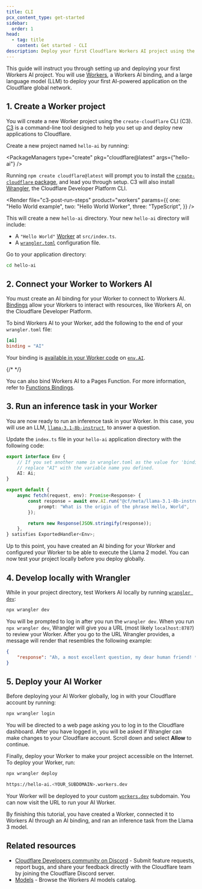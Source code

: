 ```yaml
---
title: CLI
pcx_content_type: get-started
sidebar:
  order: 1
head:
  - tag: title
    content: Get started - CLI
description: Deploy your first Cloudflare Workers AI project using the CLI.
---
```



This guide will instruct you through setting up and deploying your first Workers AI project. You will use [Workers](/workers/), a Workers AI binding, and a large language model (LLM) to deploy your first AI-powered application on the Cloudflare global network.

<Render file="prereqs" product="workers" />

## 1. Create a Worker project

You will create a new Worker project using the `create-cloudflare` CLI (C3). [C3](https://github.com/cloudflare/workers-sdk/tree/main/packages/create-cloudflare) is a command-line tool designed to help you set up and deploy new applications to Cloudflare.

Create a new project named `hello-ai` by running:

<PackageManagers type="create" pkg="cloudflare@latest" args={"hello-ai"} />

Running `npm create cloudflare@latest` will prompt you to install the [`create-cloudflare` package](https://www.npmjs.com/package/create-cloudflare), and lead you through setup. C3 will also install [Wrangler](/workers/wrangler/), the Cloudflare Developer Platform CLI.

<Render
	file="c3-post-run-steps"
	product="workers"
	params={{
		one: "Hello World example",
		two: "Hello World Worker",
		three: "TypeScript",
	}}
/>

This will create a new `hello-ai` directory. Your new `hello-ai` directory will include:

- A `"Hello World"` [Worker](/workers/get-started/guide/#3-write-code) at `src/index.ts`.
- A [`wrangler.toml`](/workers/wrangler/configuration/) configuration file.

Go to your application directory:

```sh
cd hello-ai
```

## 2. Connect your Worker to Workers AI

You must create an AI binding for your Worker to connect to Workers AI. [Bindings](/workers/runtime-apis/bindings/) allow your Workers to interact with resources, like Workers AI, on the Cloudflare Developer Platform.

To bind Workers AI to your Worker, add the following to the end of your `wrangler.toml` file:

```toml title="wrangler.toml"
[ai]
binding = "AI"
```

Your binding is [available in your Worker code](/workers/reference/migrate-to-module-workers/#bindings-in-es-modules-format) on [`env.AI`](/workers/runtime-apis/handlers/fetch/).

{/* <!-- TODO update this once we know if we'll have it --> */}

You can also bind Workers AI to a Pages Function. For more information, refer to [Functions Bindings](/pages/functions/bindings/#workers-ai).

## 3. Run an inference task in your Worker

You are now ready to run an inference task in your Worker. In this case, you will use an LLM, [`llama-3.1-8b-instruct`](/workers-ai/models/llama-3.1-8b-instruct/), to answer a question.

Update the `index.ts` file in your `hello-ai` application directory with the following code:

```typescript title="src/index.ts"
export interface Env {
	// If you set another name in wrangler.toml as the value for 'binding',
	// replace "AI" with the variable name you defined.
	AI: Ai;
}

export default {
	async fetch(request, env): Promise<Response> {
		const response = await env.AI.run("@cf/meta/llama-3.1-8b-instruct", {
			prompt: "What is the origin of the phrase Hello, World",
		});

		return new Response(JSON.stringify(response));
	},
} satisfies ExportedHandler<Env>;
```

Up to this point, you have created an AI binding for your Worker and configured your Worker to be able to execute the Llama 2 model. You can now test your project locally before you deploy globally.

## 4. Develop locally with Wrangler

While in your project directory, test Workers AI locally by running [`wrangler dev`](/workers/wrangler/commands/#dev):

```sh
npx wrangler dev
```

<Render file="ai-local-usage-charges" product="workers" />

You will be prompted to log in after you run the `wrangler dev`. When you run `npx wrangler dev`, Wrangler will give you a URL (most likely `localhost:8787`) to review your Worker. After you go to the URL Wrangler provides, a message will render that resembles the following example:

```json
{
	"response": "Ah, a most excellent question, my dear human friend! *adjusts glasses*\n\nThe origin of the phrase \"Hello, World\" is a fascinating tale that spans several decades and multiple disciplines. It all began in the early days of computer programming, when a young man named Brian Kernighan was tasked with writing a simple program to demonstrate the basics of a new programming language called C.\nKernighan, a renowned computer scientist and author, was working at Bell Labs in the late 1970s when he created the program. He wanted to showcase the language's simplicity and versatility, so he wrote a basic \"Hello, World!\" program that printed the familiar greeting to the console.\nThe program was included in Kernighan and Ritchie's influential book \"The C Programming Language,\" published in 1978. The book became a standard reference for C programmers, and the \"Hello, World!\" program became a sort of \"Hello, World!\" for the programming community.\nOver time, the phrase \"Hello, World!\" became a shorthand for any simple program that demonstrated the basics"
}
```

## 5. Deploy your AI Worker

Before deploying your AI Worker globally, log in with your Cloudflare account by running:

```sh
npx wrangler login
```

You will be directed to a web page asking you to log in to the Cloudflare dashboard. After you have logged in, you will be asked if Wrangler can make changes to your Cloudflare account. Scroll down and select **Allow** to continue.

Finally, deploy your Worker to make your project accessible on the Internet. To deploy your Worker, run:

```sh
npx wrangler deploy
```

```sh output
https://hello-ai.<YOUR_SUBDOMAIN>.workers.dev
```

Your Worker will be deployed to your custom [`workers.dev`](/workers/configuration/routing/workers-dev/) subdomain. You can now visit the URL to run your AI Worker.

By finishing this tutorial, you have created a Worker, connected it to Workers AI through an AI binding, and ran an inference task from the Llama 3 model.

## Related resources

- [Cloudflare Developers community on Discord](https://discord.cloudflare.com) - Submit feature requests, report bugs, and share your feedback directly with the Cloudflare team by joining the Cloudflare Discord server.
- [Models](/workers-ai/models/) - Browse the Workers AI models catalog.
